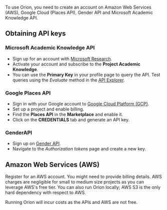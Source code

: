 To use Orion, you need to create an account on Amazon Web Services (AWS), Google Cloud (Places API), Gender API and Microsoft Academic Knowledge API.

## **Obtaining API keys** ##

### **Microsoft Academic Knowledge API** ###

- Sign up for an account with [Microsoft Research](https://msr-apis.portal.azure-api.net/signup).
- Activate your account and subscribe to the **Project Academic Knowledge**.
- You can use the **Primary Key** in your profile page to query the API. Test queries using the *Evaluate* method in the [API Explorer](https://msr-apis.portal.azure-api.net/docs/services/academic-search-api/).

### **Google Places API** ###

- Sign in with your Google account to [Google Cloud Platform (GCP)](https://console.cloud.google.com/).
- Set up a project and enable billing.
- Find the **Places API** in the **Marketplace** and enable it.
- Click on the **CREDENTIALS** tab and generate an API key.

### **GenderAPI** ###

- Sign up on [Gender API](https://gender-api.com/en/).
- Navigate to the *Authorization tokens* page and create a new key.

## Amazon Web Services (AWS) ##

Register for an AWS account. You might need to provide billing details. AWS charges are negligible for small to medium size projects as you can leverage AWS's free tier. You can also run Orion locally; AWS S3 is the only hard dependency with respect to AWS.

Running Orion will incur costs as the APIs and AWS are not free.
